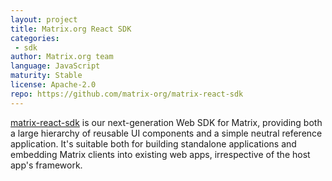 ```yaml
---
layout: project
title: Matrix.org React SDK
categories: 
 - sdk
author: Matrix.org team
language: JavaScript
maturity: Stable
license: Apache-2.0
repo: https://github.com/matrix-org/matrix-react-sdk
---
```


[matrix-react-sdk](https://github.com/matrix-org/matrix-react-sdk) is our next-generation Web SDK for Matrix, providing both a large hierarchy of reusable UI components and a simple neutral reference application. It's suitable both for building standalone applications and embedding Matrix clients into existing web apps, irrespective of the host app's framework.


